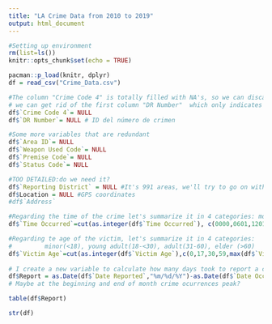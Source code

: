 ---
title: "LA Crime Data from 2010 to 2019"
output: html_document
---

```{r setup, include=FALSE}
#Setting up environment
rm(list=ls())
knitr::opts_chunk$set(echo = TRUE)
```

```{r loading}
pacman::p_load(knitr, dplyr)
df = read_csv("Crime_Data.csv")

#The column "Crime Code 4" is totally filled with NA's, so we can discard it. In addition to that, 
# we can get rid of the first column "DR Number"  which only indicates the crime id.
df$`Crime Code 4`= NULL
df$`DR Number`= NULL # ID del número de crimen

#Some more variables that are redundant
df$`Area ID`= NULL
df$`Weapon Used Code`= NULL
df$`Premise Code`= NULL
df$`Status Code`= NULL

#TOO DETAILED:do we need it?
df$`Reporting District` = NULL #It's 991 areas, we'll try to go on without it,
df$Location = NULL #GPS coordinates
#df$`Address`

#Regarding the time of the crime let's summarize it in 4 categories: morning, afternoon, evening and night.
df$`Time Occurred`=cut(as.integer(df$`Time Occurred`), c(0000,0601,1201,1801,max(df$`Time Occurred`)), labels=c("Night","Morning","Afternoon","Evening"))

#Regarding te age of the victim, let's summarize it in 4 categories: 
#         minor(<18), young adult(18-<30), adult(31-60), elder (>60)
df$`Victim Age`=cut(as.integer(df$`Victim Age`),c(0,17,30,59,max(df$`Victim Age`)))
    
# I create a new variable to calculate how many days took to report a crime 
df$Report = as.Date(df$`Date Reported`,"%m/%d/%Y")-as.Date(df$`Date Occurred`,"%m/%d/%Y")
# Maybe at the beginning and end of month crime ocurrences peak?

table(df$Report)

str(df)

```



